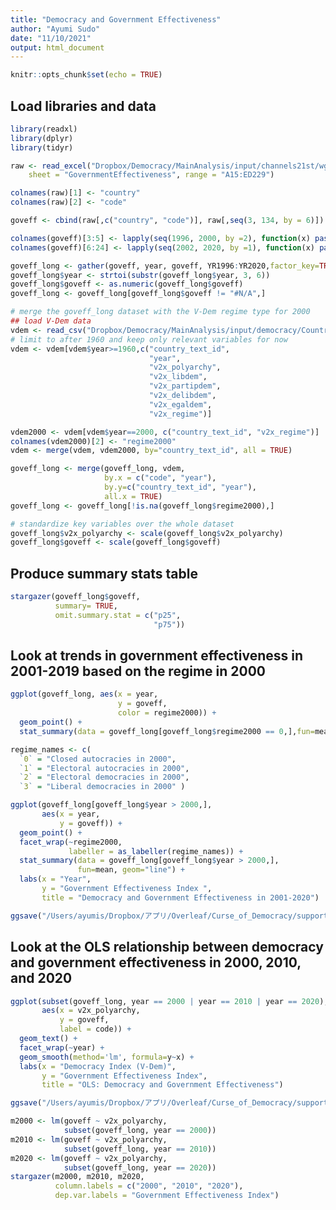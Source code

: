 ```yaml
---
title: "Democracy and Government Effectiveness"
author: "Ayumi Sudo"
date: "11/10/2021"
output: html_document
---
```


```r
knitr::opts_chunk$set(echo = TRUE)
```

## Load libraries and data
```r
library(readxl)
library(dplyr)
library(tidyr)

raw <- read_excel("Dropbox/Democracy/MainAnalysis/input/channels21st/wgidataset.xlsx", 
    sheet = "GovernmentEffectiveness", range = "A15:ED229")

colnames(raw)[1] <- "country"
colnames(raw)[2] <- "code"

goveff <- cbind(raw[,c("country", "code")], raw[,seq(3, 134, by = 6)])

colnames(goveff)[3:5] <- lapply(seq(1996, 2000, by =2), function(x) paste("YR", x, sep=""))
colnames(goveff)[6:24] <- lapply(seq(2002, 2020, by =1), function(x) paste("YR", x, sep=""))

goveff_long <- gather(goveff, year, goveff, YR1996:YR2020,factor_key=TRUE)
goveff_long$year <- strtoi(substr(goveff_long$year, 3, 6))
goveff_long$goveff <- as.numeric(goveff_long$goveff)
goveff_long <- goveff_long[goveff_long$goveff != "#N/A",]

# merge the goveff_long dataset with the V-Dem regime type for 2000
## load V-Dem data 
vdem <- read_csv("Dropbox/Democracy/MainAnalysis/input/democracy/Country_Year_V-Dem_Core_CSV_v11.1/V-Dem-CY-Core-v11.1.csv")
# limit to after 1960 and keep only relevant variables for now
vdem <- vdem[vdem$year>=1960,c("country_text_id",
                               "year",
                               "v2x_polyarchy", 
                               "v2x_libdem",
                               "v2x_partipdem", 
                               "v2x_delibdem",
                               "v2x_egaldem", 
                               "v2x_regime")] 

vdem2000 <- vdem[vdem$year==2000, c("country_text_id", "v2x_regime")]
colnames(vdem2000)[2] <- "regime2000"
vdem <- merge(vdem, vdem2000, by="country_text_id", all = TRUE)

goveff_long <- merge(goveff_long, vdem, 
                     by.x = c("code", "year"), 
                     by.y=c("country_text_id", "year"),
                     all.x = TRUE)
goveff_long <- goveff_long[!is.na(goveff_long$regime2000),]

# standardize key variables over the whole dataset 
goveff_long$v2x_polyarchy <- scale(goveff_long$v2x_polyarchy)
goveff_long$goveff <- scale(goveff_long$goveff)
```


## Produce summary stats table
```r
stargazer(goveff_long$goveff, 
          summary= TRUE, 
          omit.summary.stat = c("p25", 
                                "p75"))
```

## Look at trends in government effectiveness in 2001-2019 based on the regime in 2000
```r
ggplot(goveff_long, aes(x = year, 
                        y = goveff, 
                        color = regime2000)) + 
  geom_point() + 
  stat_summary(data = goveff_long[goveff_long$regime2000 == 0,],fun=mean, geom="line", color="blue") 

```

```r
regime_names <- c(
  `0` = "Closed autocracies in 2000",
  `1` = "Electoral autocracies in 2000",
  `2` = "Electoral democracies in 2000",
  `3` = "Liberal democracies in 2000" )

ggplot(goveff_long[goveff_long$year > 2000,],
       aes(x = year,
           y = goveff)) + 
  geom_point() + 
  facet_wrap(~regime2000, 
             labeller = as_labeller(regime_names)) + 
  stat_summary(data = goveff_long[goveff_long$year > 2000,],
               fun=mean, geom="line") + 
  labs(x = "Year", 
       y = "Government Effectiveness Index ", 
       title = "Democracy and Government Effectiveness in 2001-2020")

ggsave("/Users/ayumis/Dropbox/アプリ/Overleaf/Curse_of_Democracy/supporting_files/figures/democracy_goveff_timeseries_byregime2000.png", width = 8, height = 6)

```


## Look at the OLS relationship between democracy and government effectiveness in 2000, 2010, and 2020
```r
ggplot(subset(goveff_long, year == 2000 | year == 2010 | year == 2020), 
       aes(x = v2x_polyarchy,
           y = goveff,
           label = code)) + 
  geom_text() + 
  facet_wrap(~year) + 
  geom_smooth(method='lm', formula=y~x) + 
  labs(x = "Democracy Index (V-Dem)", 
       y = "Government Effectiveness Index", 
       title = "OLS: Democracy and Government Effectiveness")

ggsave("/Users/ayumis/Dropbox/アプリ/Overleaf/Curse_of_Democracy/supporting_files/figures/democracy_goveff.png", width = 8, height = 6)

m2000 <- lm(goveff ~ v2x_polyarchy, 
            subset(goveff_long, year == 2000))
m2010 <- lm(goveff ~ v2x_polyarchy, 
            subset(goveff_long, year == 2010))
m2020 <- lm(goveff ~ v2x_polyarchy, 
            subset(goveff_long, year == 2020))
stargazer(m2000, m2010, m2020,
          column.labels = c("2000", "2010", "2020"), 
          dep.var.labels = "Government Effectiveness Index")

```



